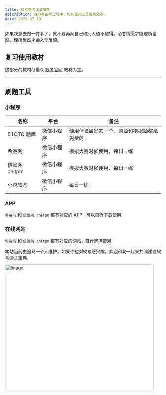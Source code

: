 ```yaml
---
title: 软考备考工具推荐
description: 在软考备考过程中，如何使用工具提高效率.
date: 2023-07-10
---
```


<Callout type="danger ">

如果决意去做一件事了，就不要再问自己和别人值不值得。心甘情愿才能理所当然，理所当然才会义无反顾。

</Callout>

## 复习使用教材

这部分的教材尽量以 [软考官网](https://www.ruankao.org.cn/) 教材为主。

---

## 刷题工具

### 小程序

| 名称          | 平台       | 备注                                       |
| ------------- | ---------- | ------------------------------------------ |
| 51CTO 题库    | 微信小程序 | 使用体验最好的一个，真题和模拟题都是免费的 |
| 希赛网        | 微信小程序 | 模拟大赛时候使用、每日一练                 |
| 信管网 cnitpm | 微信小程序 | 模拟大赛时候使用、每日一练                 |
| 小鸡软考      | 微信小程序 | 每日一练                                   |

### APP

`希赛网` 和 `信管网 cnitpm` 都有对应的 APP，可以自行下载使用

### 在线网站

`希赛网` 和 `信管网 cnitpm` 都有对应的网站，自行选择使用

<Callout>

本站当前由追马一个人维护，如果你也对软考感兴趣，欢迎和我一起来共同建设软考通关宝典.

</Callout>

<Image src="/wechat.jpg" width="480" height="404" alt="Image" priority={true} />


